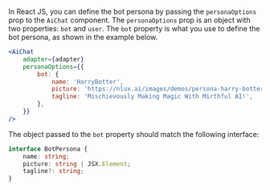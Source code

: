 In React JS, you can define the bot persona by passing the `personaOptions` prop to the `AiChat` component.
The `personaOptions` prop is an object with two properties: `bot` and `user`. The `bot` property is what you use to
define the bot persona, as shown in the example below.

```jsx
<AiChat
    adapter={adapter}
    personaOptions={{
        bot: {
            name: 'HarryBotter',
            picture: 'https://nlux.ai/images/demos/persona-harry-botter.jpg',
            tagline: 'Mischievously Making Magic With Mirthful AI!',
        },
    }}
/>
```

The object passed to the `bot` property should match the following interface:

```typescript
interface BotPersona {
    name: string;
    picture: string | JSX.Element;
    tagline?: string;
}
```
